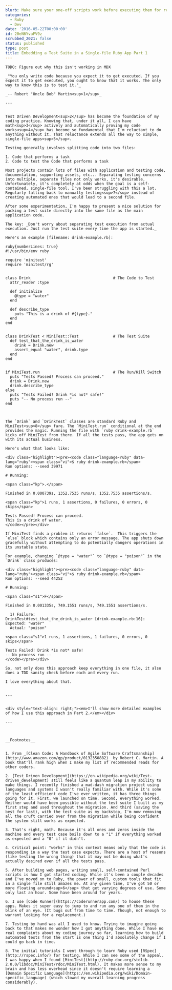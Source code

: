 ```yaml
---
blurb: Make sure your one-off scripts work before executing them for real.
categories:
  - Ruby
  - Dev
date: '2016-05-22T00:00:00'
id: 20eN6YvaFV9z
scrubbed_2021: false
status: published
type: post
title: Embedding a Test Suite in a Single-file Ruby App Part 1
---
```


```
TODO: Figure out why this isn't working in MDX

_"You only write code because you expect it to get executed. If you expect it to get executed, you ought to know that it works. The only way to know this is to test it."_

_-- Robert "Uncle Bob" Martin<sup>1</sup>_

---


Test Driven Development<sup>2</sup> has become the foundation of my coding practice. Knowing that, under it all, I can have math<sup>3</sup> actively and automatically proving my code works<sup>4</sup> has become so fundamental that I'm reluctant to do anything without it. That reluctance extends all the way to simple, single-file apps<sup>5</sup>.

Testing generally involves splitting code into two files:

1. Code that performs a task
2. Code to test the Code that performs a task

Most projects contain lots of files with application and testing code, documentation, supporting assets, etc... Separating testing concerns into multiple, separate files not only works, it's desirable. Unfortunately, it's completely at odds when the goal is a self-contained, single-file tool. I've been struggling with this a lot. Regularly falling back to manually testing<sup>7</sup> instead of creating automated ones that would lead to a second file.

After some experimentation, I'm happy to present a nice solution for packing a test suite directly into the same file as the main application code. 

The key: _Don't worry about separating test execution from actual execution. Just run the test suite every time the app is started._

Here's an example [filename: drink-example.rb]:

ruby{numberLines: true}
#!/usr/bin/env ruby

require 'minitest'
require 'minitest/rg'


class Drink                                    # The Code to Test
  attr_reader :type
  
  def initialize
    @type = "water"
  end
  
  def describe_type
    puts "This is a drink of #{type}."
  end
end


class DrinkTest < MiniTest::Test               # The Test Suite
  def test_that_the_drink_is_water
    drink = Drink.new
    assert_equal "water", drink.type
  end
end


if MiniTest.run                                # The Run/Kill Switch
  puts "Tests Passed! Process can proceed."
  drink = Drink.new
  drink.describe_type
else
  puts "Tests Failed! Drink *is not* safe!"
  puts "-- No process run --"
end



The `Drink` and `DrinkTest` classes are standard Ruby and MiniTest<sup>8</sup> fare. The `MiniTest.run` conditional at the end provides the magic. Running the file with `ruby drink-example.rb` kicks off MiniTest from there. If all the tests pass, the app gets on with its actual business. 

Here's what that looks like:

<div class="highlight"><pre><code class="language-ruby" data-lang="ruby"><span class="vi">$ ruby drink-example.rb</span>
Run options: --seed 39971

# Running:

<span class="kp">.</span>

Finished in 0.000739s, 1352.7535 runs/s, 1352.7535 assertions/s.

<span class="kp">1 runs, 1 assertions, 0 failures, 0 errors, 0 skips</span>

Tests Passed! Process can proceed.
This is a drink of water.
</code></pre></div>

If MiniTest finds a problem it returns `false`.  This triggers the `else` block which contains only an error message. The app shuts down gracefully without attempting to do potentially dangers operations in its unstable state.

For example, changing `@type = "water"` to `@type = "poison"` in the `Drink` class produces:

<div class="highlight"><pre><code class="language-ruby" data-lang="ruby"><span class="vi">$ ruby drink-example.rb</span>
Run options: --seed 44252

# Running:

<span class="s1">F</span>

Finished in 0.001335s, 749.1551 runs/s, 749.1551 assertions/s.

  1) Failure:
DrinkTest#test_that_the_drink_is_water [drink-example.rb:16]:
Expected: "water"
  Actual: "poison"

<span class="s1">1 runs, 1 assertions, 1 failures, 0 errors, 0 skips</span>

Tests Failed! Drink *is not* safe!
-- No process run --
</code></pre></div>

So, not only does this approach keep everything in one file, it also does a TDD sanity check before each and every run.

I love everything about that.


---


<div style="text-align: right;"><em>I'll show more detailed examples of how I use this approach in Part 2.</em></div>

---



__Footnotes__


1. From _[Clean Code: A Handbook of Agile Software Craftsmanship](http://www.amazon.com/gp/product/0132350882)_ by Robert C. Martin. A book that'll rank high when I make my list of recommended reads for other coders.

2. [Test Driven Development](https://en.wikipedia.org/wiki/Test-driven_development) still feels like a quantum leap in my ability to make things. I recently finished a mad-dash migration project using languages and systems I wasn't really familiar with. While it's some of the least efficient code I've ever written, it has three things going for it. First, we launched on time. Second, everything worked. Neither would have been possible without the test suite I built as my first step and used throughout the migration. And third (saving the best for last), with the test suite as my backstop, I'm now removing all the cruft carried over from the migration while being confident the system still works as expected.

3. That's right, math. Because it's all ones and zeros inside the machine and every test case boils down to a "1" if everything worked as expected and a "0" if it didn't. 

4. Critical point: "works" in this context means only that the code is responding in a way the test case expects. There are a host of reasons (like testing the wrong thing) that it may not be doing what's actually desired even if all the tests pass. 

5. After building web pages, writing small, self-contained Perl scripts is how I got started coding. While it's been a couple decades and I've moved on to Ruby, the power of small, custom tools that fit in a single file still amazes me. At any given time, I've got 50 or more floating around<sup>6</sup> that get varying degrees of use. Some only last an hour. Some have been around for years. 

6. I use [Code Runner](https://coderunnerapp.com/) to house these apps. Makes it super easy to jump to and run any one of them in the blink of an eye. (It bugs out from time to time. Though, not enough to warrant looking for a replacement.)

7. Testing by hand was all I used to know. Trying to imagine going back to that makes me wonder how I got anything done. While I have no real complaints about my coding journey so far, learning how to build automated tests from the start is one thing I'd absolutely change if I could go back in time.

8. The initial tutorials I went through to learn Ruby used [RSpec](http://rspec.info/) for testing. While I can see some of the appeal, I was happy when I found [MiniTest](http://ruby-doc.org/stdlib-2.0.0/libdoc/MiniTest/rdoc/MiniTest.html). It makes more sense to my brain and has less overhead since it doesn't require learning a [Domain Specific Language](https://en.wikipedia.org/wiki/Domain-specific_language) (which slowed my overall learning progress considerably).
```
